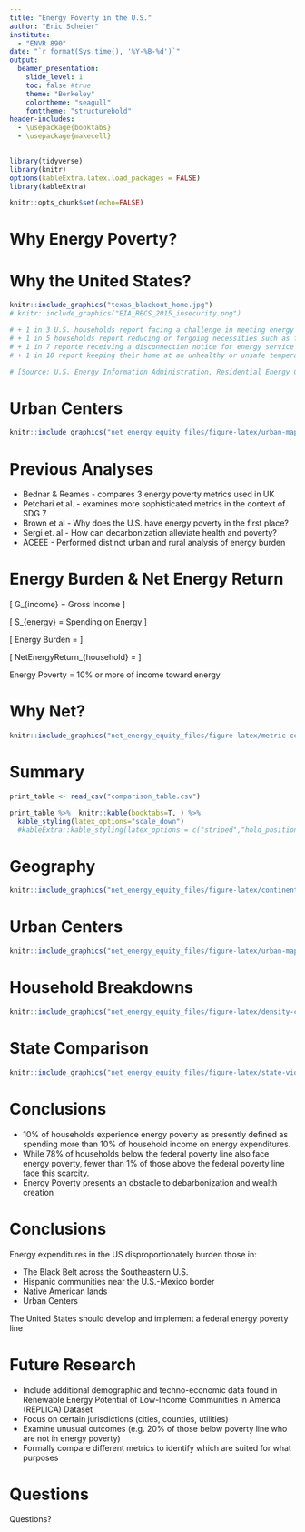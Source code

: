 ```yaml
---
title: "Energy Poverty in the U.S."
author: "Eric Scheier"
institute: 
  - "ENVR 890"
date: "`r format(Sys.time(), '%Y-%B-%d')`"
output: 
  beamer_presentation:
    slide_level: 1
    toc: false #true
    theme: "Berkeley"
    colortheme: "seagull"
    fonttheme: "structurebold"
header-includes:
  - \usepackage{booktabs}
  - \usepackage{makecell}
---
```


```r
library(tidyverse)
library(knitr)
options(kableExtra.latex.load_packages = FALSE)
library(kableExtra)

knitr::opts_chunk$set(echo=FALSE)
```

# Why Energy Poverty?

\begin{columns}
\column{0.6\textwidth}
```r
knitr::include_graphics("Goal-7-infographic.png")
```

\column{0.4\textwidth}
[Source: United Nations]
\end{columns}


# Why the United States?

```r
knitr::include_graphics("texas_blackout_home.jpg")
# knitr::include_graphics("EIA_RECS_2015_insecurity.png")

# + 1 in 3 U.S. households report facing a challenge in meeting energy needs
# + 1 in 5 households report reducing or forgoing necessities such as food and medicine to pay an energy bill
# + 1 in 7 reporte receiving a disconnection notice for energy service
# + 1 in 10 report keeping their home at an unhealthy or unsafe temperature

# [Source: U.S. Energy Information Administration, Residential Energy Consumption Survey 2015]
```

# Urban Centers

```r
knitr::include_graphics("net_energy_equity_files/figure-latex/urban-map-1.pdf")
```

# Previous Analyses

+ Bednar & Reames - compares 3 energy poverty metrics used in UK
+ Petchari et al. - examines more sophisticated metrics in the context of SDG 7
+ Brown et al - Why does the U.S. have energy poverty in the first place?
+ Sergi et. al - How can decarbonization alleviate health and poverty?
+ ACEEE - Performed distinct urban and rural analysis of energy burden

# Energy Burden & Net Energy Return

\[
G_{income} = Gross\ Income
\]

\[
S_{energy} = Spending\ on\ Energy
\]


\[
Energy\ Burden = \frac{S_{energy}}{G_{income}}
\]

\[
NetEnergyReturn_{household} = \frac{G_{income} - S_{energy}}{S_{energy}}
\]

Energy Poverty = 10% or more of income toward energy

# Why Net?

```r
knitr::include_graphics("net_energy_equity_files/figure-latex/metric-comparison-1.pdf")
```

# Summary

```r
print_table <- read_csv("comparison_table.csv")
```

```r
print_table %>%  knitr::kable(booktabs=T, ) %>%
  kable_styling(latex_options="scale_down")
  #kableExtra::kable_styling(latex_options = c("striped","hold_position"))
```

# Geography

```r
knitr::include_graphics("net_energy_equity_files/figure-latex/continental-map-1.pdf")
```

# Urban Centers

```r
knitr::include_graphics("net_energy_equity_files/figure-latex/urban-map-1.pdf")
```

# Household Breakdowns

```r
knitr::include_graphics("net_energy_equity_files/figure-latex/density-charts-1.pdf")
```

# State Comparison

```r
knitr::include_graphics("net_energy_equity_files/figure-latex/state-violin-1.pdf")
```

# Conclusions

+ 10% of households experience energy poverty as presently defined as spending more than 10% of household income on energy expenditures.
+ While 78% of households below the federal poverty line also face energy poverty, fewer than 1% of those above the federal poverty line face this scarcity. 
+ Energy Poverty presents an obstacle to debarbonization and wealth creation

# Conclusions

Energy expenditures in the US disproportionately burden those in:

+ The Black Belt across the Southeastern U.S.
+ Hispanic communities near the U.S.-Mexico border
+ Native American lands
+ Urban Centers

The United States should develop and implement a federal energy poverty line

# Future Research

+ Include additional demographic and techno-economic data found in Renewable Energy Potential of Low-Income Communities in America (REPLICA) Dataset
+ Focus on certain jurisdictions (cities, counties, utilities)
+ Examine unusual outcomes (e.g. 20% of those below poverty line who are not in energy poverty)
+ Formally compare different metrics to identify which are suited for what purposes

# Questions

Questions?
